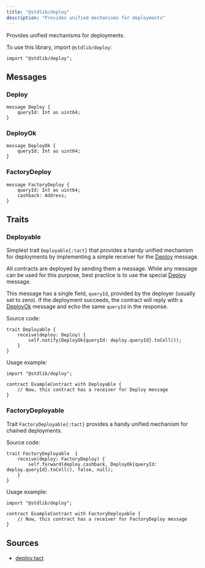```yaml
---
title: "@stdlib/deploy"
description: "Provides unified mechanisms for deployments"
---
```


Provides unified mechanisms for deployments.

To use this library, import `@stdlib/deploy`:

```tact
import "@stdlib/deploy";
```

## Messages

### Deploy

```tact
message Deploy {
    queryId: Int as uint64;
}
```

### DeployOk

```tact
message DeployOk {
    queryId: Int as uint64;
}
```

### FactoryDeploy

```tact
message FactoryDeploy {
    queryId: Int as uint64;
    cashback: Address;
}
```

## Traits

### Deployable

Simplest trait `Deployable{:tact}` that provides a handy unified mechanism for deployments by implementing a simple receiver for the [Deploy](#deploy) message.

All contracts are deployed by sending them a message. While any message can be used for this purpose, best practice is to use the special [Deploy](#deploy) message.

This message has a single field, `queryId`, provided by the deployer (usually set to zero). If the deployment succeeds, the contract will reply with a [DeployOk](#deployok) message and echo the same `queryId` in the response.

Source code:

```tact
trait Deployable {
    receive(deploy: Deploy) {
        self.notify(DeployOk{queryId: deploy.queryId}.toCell());
    }
}
```

Usage example:

```tact /Deployable/
import "@stdlib/deploy";

contract ExampleContract with Deployable {
    // Now, this contract has a receiver for Deploy message
}
```

### FactoryDeployable

Trait `FactoryDeployable{:tact}` provides a handy unified mechanism for chained deployments.

Source code:

```tact
trait FactoryDeployable  {
    receive(deploy: FactoryDeploy) {
        self.forward(deploy.cashback, DeployOk{queryId: deploy.queryId}.toCell(), false, null);
    }
}
```

Usage example:

```tact /FactoryDeployable/
import "@stdlib/deploy";

contract ExampleContract with FactoryDeployable {
    // Now, this contract has a receiver for FactoryDeploy message
}
```

## Sources

* [deploy.tact](https://github.com/tact-lang/tact/blob/61541b7783098e1af669faccd7d2334c10981c72/stdlib/libs/deploy.tact)
